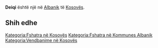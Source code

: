 {{Fshat në 
 | Emri                = Deiqi
 | EmriAlt                = 
 | NAME_SHORT_FORM=      
 | NAME_GENERIC=      
 | NAME_SORT_NAME_RO=      DEIQI
 | FULL_NAME_RO = Deiqi
 | FULL_NAME_ND_RO=Deiqi
 | SORT_NAME_RG=DEIQI
 | FULL_NAME_RG=Deiqi
 | FULL_NAME_ND_RG=Deiqi
 | SRP_NAME_SHORT_FORM=      
 | SRP_NAME_GENERIC=      
 | SRP_NAME_SORT_NAME_RO=      
 | SRP_FULL_NAME_RO = 
 | SRP_FULL_NAME_ND_RO=
 | SRP_SORT_NAME_RG=
 | SRP_FULL_NAME_RG=
 | SRP_FULL_NAME_ND_RG=
 | Emri (Rasa dhanore) = 
 | Figura              = 
 | Shteti              = Kosovo
 | Komuna              = Albanik
 | Kodi postar         = 
 | Sipërfaqja          = 

 | Popullsia           = 

 | Regj. i popullsisë  = 
 | Dend. e popullsisë  = 
 | Faqja zyrtare       = 
 <!--- Koordinatat ----> 
 | Gjerësia            = 42.611389
 | Gjatësia            = 20.558611
 | Lartësia            = 
}}
'''Deiqi''' është një [[]] në [[Albanik]] të [[Kosovës]].

<!-- == Gjeografia == -->
<!-- == Historia == -->
<!-- == Demografia == -->
== Shih edhe ==
{{Komuna Albanik}}
{{Kosovo-Administrata-Cung}}

[[Kategoria:Fshatra në Kosovës]]
[[Kategoria:Fshatra në Kommunes Albanik]]
[[Kategoria:Vendbanime në Kosovës]]
